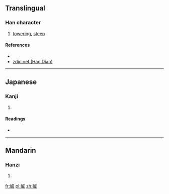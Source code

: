 ==Translingual==

===Han character===
{{Han char|rn=46|rad=山|as=11|sn=14|four=2071<sub>5</sub>|canj=山卜竹一 (UYHM), 山卜大一 (UYKM)|ids=⿰[[山]][[產]]}}

# [[towering]], [[steep]]

====References====
* {{Han ref|kx=0318.070|dkj=08389|dj=0618.290|hdz=10795.070|uh=5D7C|ud=23932|bh=E1AE|bd=57774}}
*[http://www.zdic.net/z/18/js/5D7C.htm zdic.net (Han Dian)]

----

==Japanese==

===Kanji===
{{ja-kanji|grade=|rs=山11}}

# {{defn|lang=ja|sort=山11}}

====Readings====
* {{ja-readings|on=[[さん]] (san), [[せん]] (sen)|kun=}}

----

==Mandarin==

===Hanzi===
{{cmn-hanzi|pin=[[chǎn]] ([[chan3]])|wg=ch'an<sup>3</sup>}}

# {{defn|lang=cmn|sort=山11}}

[[fr:嵼]]
[[pl:嵼]]
[[zh:嵼]]